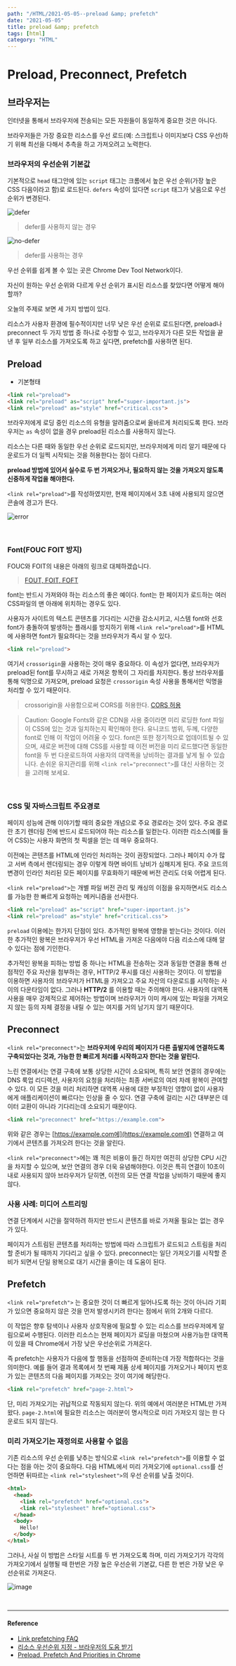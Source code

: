 ---
path: "/HTML/2021-05-05--preload &amp; prefetch"
date: "2021-05-05"
title: preload &amp; prefetch
tags: [html]
category: "HTML"
---

# Preload, Preconnect, Prefetch

## 브라우저는

인터넷을 통해서 브라우저에 전송되는 모든 자원들이 동일하게 중요한 것은 아니다.

브라우저들은 가장 중요한 리소스를 우선 로드(예: 스크립트나 이미지보다 CSS 우선)하기 위해 최선을 다해서 추측을 하고 가져오려고 노력한다.
<br/>

### 브라우저의 우선순위 기본값

기본적으로 `head` 태그안에 있는 `script` 태그는 크롬에서 높은 우선 순위(가장 높은 CSS 다음이라고 함)로 로드된다. `defers` 속성이 있다면 `script` 태그가 낮음으로 우선 순위가 변경된다.

![defer](https://user-images.githubusercontent.com/24274424/61136241-3a672f00-a4fe-11e9-8172-5aa84121752a.png)

> defer를 사용하지 않는 경우

![no-defer](https://user-images.githubusercontent.com/24274424/61136318-61256580-a4fe-11e9-9e56-4b4c05ed9367.png)

> defer를 사용하는 경우

우선 순위를 쉽게 볼 수 있는 곳은 Chrome Dev Tool Network이다.

자신이 원하는 우선 순위와 다르게 우선 순위가 표시된 리소스를 찾았다면 어떻게 해야할까?

오늘의 주제로 보면 세 가지 방법이 있다.

리소스가 사용자 환경에 필수적이지만 너무 낮은 우선 순위로 로드된다면, preload나 preconnect 두 가지 방법 중 하나로 수정할 수 있고, 브라우저가 다른 모든 작업을 끝낸 후 일부 리소스를 가져오도록 하고 싶다면, prefetch를 사용하면 된다.
<br/>

## Preload

- 기본형태

```html
<link rel="preload">
<link rel="preload" as="script" href="super-important.js">
<link rel="preload" as="style" href="critical.css">
```

브라우저에게 로딩 중인 리소스의 유형을 알려줌으로써 올바르게 처리되도록 한다. 브라우저는 `as` 속성이 없을 경우 preload된 리소스를 사용하지 않는다.

리소스는 다른 때와 동일한 우선 순위로 로드되지만, 브라우저에게 미리 알기 때문에 다운로드가 더 일찍 시작되는 것을 허용한다는 점이 다르다.

**preload 방법에 있어서 실수로 두 번 가져오거나, 필요하지 않는 것을 가져오지 않도록 신중하게 작업을 해야한다.**

`<link rel="preload">`를 작성하였지만, 현재 페이지에서 3초 내에 사용되지 않으면 콘솔에 경고가 뜬다.

![error](https://user-images.githubusercontent.com/24274424/61136703-06d8d480-a4ff-11e9-9af4-134c4a45f493.png)

<br/>

### Font(FOUC FOIT 방지)

FOUC와 FOIT의 내용은 아래의 링크로 대체하겠습니다.

> [FOUT, FOIT, FOFT](https://css-tricks.com/fout-foit-foft/)

font는 반드시 가져와야 하는 리소스의 좋은 예이다. font는 한 페이지가 로드하는 여러 CSS파일의 맨 아래에 위치하는 경우도 있다.

사용자가 사이트의 텍스트 콘텐츠를 기다리는 시간을 감소시키고, 시스템 font와 선호 font가 충돌하여 발생하는 플래시를 방지하기 위해 `<link rel="preload">`를 HTML에 사용하면 font가 필요하다는 것을 브라우저가 즉시 알 수 있다.

```html
<link rel="preload">
```

여기서 `crossorigin`을 사용하는 것이 매우 중요하다. 이 속성가 없다면, 브라우저가 preload된 font를 무시하고 새로 가져온 항목이 그 자리를 차지한다. 통상 브라우저를 통해 익명으로 가져오며, preload 요청은 `crossorigin` 속성 사용을 통해서만 익명을 처리할 수 있기 때문이다.

> crossorigin을 사용함으로써 CORS를 허용한다.
> [CORS 허용](https://developer.mozilla.org/en-US/docs/Web/HTML/CORS_settings_attributes)

> Caution: Google Fonts와 같은 CDN을 사용 중이라면 미리 로딩한 font 파일이 CSS에 있는 것과 일치하는지 확인해야 한다. 유니코드 범위, 두께, 다양한 font로 인해 이 작업이 어려울 수 있다. font은 또한 정기적으로 업데이트될 수 있으며, 새로운 버전에 대해 CSS를 사용할 때 이전 버전을 미리 로드했다면 동일한 font을 두 번 다운로드하여 사용자의 대역폭을 낭비하는 결과를 낳게 될 수 있습니다. 손쉬운 유지관리를 위해 `<link rel="preconnect">`를 대신 사용하는 것을 고려해 보세요.

<br/>

### CSS 및 자바스크립트 주요경로

페이지 성능에 관해 이야기할 때의 중요한 개념으로 주요 경로라는 것이 있다. 주요 경로란 초기 렌더링 전에 반드시 로드되어야 하는 리소스를 일컫는다. 이러한 리소스(예를 들어 CSS)는 사용자 화면의 첫 픽셀을 얻는 데 매우 중요하다.

이전에는 콘텐츠를 HTML에 인라인 처리하는 것이 권장되었다. 그러나 페이지 수가 많고 서버 측에서 렌더링되는 경우 이렇게 하면 바이트 낭비가 심해지게 된다. 주요 코드의 변경이 인라인 처리된 모든 페이지를 무효화하기 때문에 버전 관리도 더욱 어렵게 된다.

`<link rel="preload">`는 개별 파일 버전 관리 및 캐싱의 이점을 유지하면서도 리소스를 가능한 한 빠르게 요청하는 메커니즘을 선사한다.

```html
<link rel="preload" as="script" href="super-important.js">
<link rel="preload" as="style" href="critical.css">
```

`preload` 이용에는 한가지 단점이 있다. 추가적인 왕복에 영향을 받는다는 것이다. 이러한 추가적인 왕복은 브라우저가 우선 HTML을 가져온 다음에야 다음 리소스에 대해 알 수 있다는 점에 기인한다.

추가적인 왕복을 피하는 방법 중 하나는 HTML을 전송하는 것과 동일한 연결을 통해 선점적인 주요 자산을 첨부하는 경우, HTTP/2 푸시를 대신 사용하는 것이다. 이 방법을 이용하면 사용자의 브라우저가 HTML을 가져오고 주요 자산의 다운로드를 시작하는 사이의 다운타임이 없다. 그러나 **HTTP/2** 를 이용할 때는 주의해야 한다. 사용자의 대역폭 사용을 매우 강제적으로 제어하는 방법이며 브라우저가 이미 캐시에 있는 파일을 가져오지 않는 등의 자체 결정을 내릴 수 있는 여지를 거의 남기지 않기 때문이다.
<br/>

## Preconnect

`<link rel="preconnect">`는 **브라우저에 우리의 페이지가 다른 출발지에 연결하도록 구축되었다는 것과, 가능한 한 빠르게 처리를 시작하고자 한다는 것을 알린다.**

느린 연결에서는 연결 구축에 보통 상당한 시간이 소요되며, 특히 보안 연결의 경우에는 DNS 룩업 리디렉션, 사용자의 요청을 처리하는 최종 서버로의 여러 차례 왕복이 관여할 수 있다. 이 모든 것을 미리 처리하면 대역폭 사용에 대한 부정적인 영향이 없이 사용자에게 애플리케이션이 빠르다는 인상을 줄 수 있다. 연결 구축에 걸리는 시간 대부분은 데이터 교환이 아니라 기다리는데 소요되기 때문이다.

```html
<link rel="preconnect" href="https://example.com">
```

위와 같은 경우는 [https://example.com에](https://example.com에) 연결하고 여기에서 콘텐츠를 가져오려 한다는 것을 알린다.

`<link rel="preconnect">`에는 꽤 적은 비용이 들긴 하지만 여전히 상당한 CPU 시간을 차지할 수 있으며, 보안 연결의 경우 더욱 유념해야한다. 이것은 특히 연결이 10초이내로 사용되지 않아 브라우저가 닫히면, 이전의 모든 연결 작업을 낭비하기 때문에 좋지 않다.
<br/>

### 사용 사례: 미디어 스트리밍

연결 단계에서 시간을 절약하려 하지만 반드시 콘텐츠를 바로 가져올 필요는 없는 경우가 있다.

페이지가 스트림된 콘텐츠를 처리하는 방법에 따라 스크립트가 로드되고 스트림을 처리할 준비가 될 때까지 기다리고 싶을 수 있다. preconnect는 일단 가져오기를 시작할 준비가 되면서 단일 왕복으로 대기 시간을 줄이는 데 도움이 된다.
<br/>

## Prefetch

`<link rel="prefetch">` 는 중요한 것이 더 빠르게 일어나도록 하는 것이 아니라 기회가 있으면 중요하지 않은 것을 먼저 발생시키려 한다는 점에서 위의 2개와 다르다.

이 작업은 향후 탐색이나 사용자 상호작용에 필요할 수 있는 리소스를 브라우저에게 알림으로써 수행된다. 이러한 리소스는 현재 페이지가 로딩을 마쳤으며 사용가능한 대역폭이 있을 때 Chrome에서 가장 낮은 우선순위로 가져온다.

즉 prefetch는 사용자가 다음에 할 행동을 선점하여 준비하는데 가장 적합하다는 것을 의미한다. 예를 들어 결과 목록에서 첫 번째 제품 상세 페이지를 가져오거나 페이지 번호가 있는 콘텐츠의 다음 페이지를 가져오는 것이 여기에 해당한다.

```html
<link rel="prefetch" href="page-2.html">
```

단, 미리 가져오기는 귀납적으로 작동되지 않는다. 위의 예에서 여러분은 HTML만 가져왔다. `page-2.html`에 필요한 리소스는 여러분이 명시적으로 미리 가져오지 않는 한 다운로드 되지 않는다.
<br/>

### 미리 가져오기는 재정의로 사용할 수 없음

기존 리소스의 우선 순위를 낮추는 방식으로 `<link rel="prefetch">`를 이용할 수 없다는 점을 아는 것이 중요하다. 다음 HTML에서 미리 가져오기에 `optional.css`를 선언하면 뒤따르는 `<link rel="stylesheet">`의 우선 순위를 낮출 것이다.

```html
<html>
  <head>
    <link rel="prefetch" href="optional.css">
    <link rel="stylesheet" href="optional.css">
  </head>
  <body>
    Hello!
  </body>
</html>
```

그러나, 사실 이 방법은 스타일 시트를 두 번 가져오도록 하며, 미리 가져오기가 각각의 가져오기에서 실행될 때 한번은 가장 높은 우선순위 기본값, 다른 한 번은 가장 낮은 우선순위로 가져온다.

![image](https://user-images.githubusercontent.com/24274424/61138686-e6ab1480-a502-11e9-9b84-3aa4e762d5dd.png)

<br/>

---

#### Reference

- [Link prefetching FAQ](https://developer.mozilla.org/ko/docs/Link_prefetching_FAQ)
- [리소스 우선순위 지정 - 브라우저의 도움 받기](https://developers.google.com/web/fundamentals/performance/resource-prioritization?hl=ko)
- [Preload, Prefetch And Priorities in Chrome](https://medium.com/@koh.yesl/preload-prefetch-and-priorities-in-chrome-15d77326f646)


